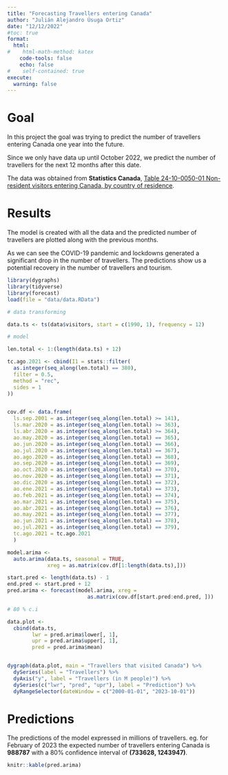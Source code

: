 ```yaml
---
title: "Forecasting Travellers entering Canada"
author: "Julián Alejandro Úsuga Ortiz"
date: "12/12/2022"
#toc: true
format:
  html:
#    html-math-method: katex
    code-tools: false
    echo: false
#    self-contained: true
execute:
  warning: false
---
```


# Goal

In this project the goal was trying to predict the number of travellers entering Canada one year into the future. 

Since we only have data up until October 2022, we predict the number of travellers for the next 12 months after this date.

The data was obtained from **Statistics Canada**, [Table 24-10-0050-01 Non-resident visitors entering Canada, by country of residence](https://www150.statcan.gc.ca/t1/tbl1/en/tv.action?pid=2410005001).


# Results

The model is created with all the data and the predicted number of travellers are plotted along with the previous months.

As we can see the COVID-19 pandemic and lockdowns generated a significant drop in the number of travellers.
The predictions show us a potential recovery in the number of travellers and tourism.


```r
library(dygraphs)
library(tidyverse)
library(forecast)
load(file = "data/data.RData")
```

```r
# data transforming

data.ts <- ts(data$visitors, start = c(1990, 1), frequency = 12)
```

```r
# model

len.total <- 1:(length(data.ts) + 12)

tc.ago.2021 <- cbind(I1 = stats::filter(
  as.integer(seq_along(len.total) == 380),
  filter = 0.5,
  method = "rec",
  sides = 1
))


cov.df <- data.frame(
  ls.sep.2001 = as.integer(seq_along(len.total) >= 141),
  ls.mar.2020 = as.integer(seq_along(len.total) >= 363),
  ls.abr.2020 = as.integer(seq_along(len.total) >= 364),
  ao.may.2020 = as.integer(seq_along(len.total) == 365),
  ao.jun.2020 = as.integer(seq_along(len.total) == 366),
  ao.jul.2020 = as.integer(seq_along(len.total) == 367),
  ao.ago.2020 = as.integer(seq_along(len.total) == 368),
  ao.sep.2020 = as.integer(seq_along(len.total) == 369),
  ao.oct.2020 = as.integer(seq_along(len.total) == 370),
  ao.nov.2020 = as.integer(seq_along(len.total) == 371),
  ao.dic.2020 = as.integer(seq_along(len.total) == 372),
  ao.ene.2021 = as.integer(seq_along(len.total) == 373),
  ao.feb.2021 = as.integer(seq_along(len.total) == 374),
  ao.mar.2021 = as.integer(seq_along(len.total) == 375),
  ao.abr.2021 = as.integer(seq_along(len.total) == 376),
  ao.may.2021 = as.integer(seq_along(len.total) == 377),
  ao.jun.2021 = as.integer(seq_along(len.total) == 378),
  ao.jul.2021 = as.integer(seq_along(len.total) == 379),
  tc.ago.2021 = tc.ago.2021
  )
```


```r
model.arima <-
  auto.arima(data.ts, seasonal = TRUE, 
             xreg = as.matrix(cov.df[1:length(data.ts),]))

start.pred <- length(data.ts) - 1
end.pred <- start.pred + 12
pred.arima <- forecast(model.arima, xreg =
                          as.matrix(cov.df[start.pred:end.pred, ]))
```


```r

# 80 % c.i

data.plot <-
  cbind(data.ts,
        lwr = pred.arima$lower[, 1],
        upr = pred.arima$upper[, 1],
        pred = pred.arima$mean)


dygraph(data.plot, main = "Travellers that visited Canada") %>%
  dySeries(label = "Travellers") %>%
  dyAxis("y", label = "Travellers (in M people)") %>%
  dySeries(c("lwr", "pred", "upr"), label = "Prediction") %>%
  dyRangeSelector(dateWindow = c("2000-01-01", "2023-10-01"))
```


# Predictions

The predictions of the model expressed in millions of travellers. eg. for February of 2023 the expected number of travellers entering Canada is **988787** with a 80% confidence interval of **(733628, 1243947)**.

```r
knitr::kable(pred.arima)
```

